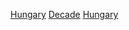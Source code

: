 {{Commons category|Hungary by decade}}

[[Category:各國各年代|Hungary]]
[[Category:匈牙利各時期歷史|Decade]]
[[Category:各年代歐洲|Hungary]]